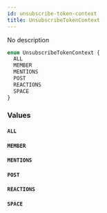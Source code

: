 ```yaml
---
id: unsubscribe-token-context
title: UnsubscribeTokenContext
---
```


No description

```graphql
enum UnsubscribeTokenContext {
  ALL
  MEMBER
  MENTIONS
  POST
  REACTIONS
  SPACE
}
```

### Values

#### `ALL`

#### `MEMBER`

#### `MENTIONS`

#### `POST`

#### `REACTIONS`

#### `SPACE`
